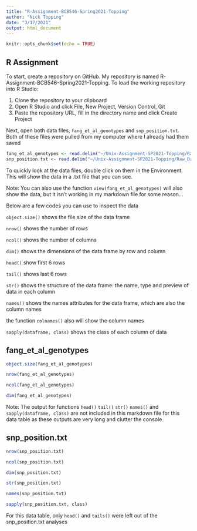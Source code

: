 ```yaml
---
title: "R-Assignment-BCB546-Spring2021-Topping"
author: "Nick Topping"
date: "3/17/2021"
output: html_document
---
```


```r
knitr::opts_chunk$set(echo = TRUE)
```

## R Assignment

To start, create a repository on GitHub.
My repository is named R-Assignment-BCB546-Spring2021-Topping.
To load the working repository into R Studio:

1. Clone the repository to your clipboard
2. Open R Studio and click File, New Project, Version Control, Git
3. Paste the repository URL, fill in the directory name and click Create Project

Next, open both data files, `fang_et_al_genotypes` and `snp_position.txt`.
Both of these files were pulled from my computer where I already had them saved
``` r
fang_et_al_genotypes <- read.delim("~/Unix-Assignment-SP2021-Topping/Raw_Data/fang_et_al_genotypes.txt", header=FALSE)
snp_position.txt <- read.delim("~/Unix-Assignment-SP2021-Topping/Raw_Data/snp_position.txt", header=FALSE)
```
To quickly look at the data files, double click on them in the Environment. This will show the data in a .txt file that you can see.

Note: You can also use the function `view(fang_et_al_genotypes)` will also show the data, but it isn't working in my markdown file for some reason...

Below are a few codes you can use to inspect the data

`object.size()` shows the file size of the data frame

`nrow()` shows the number of rows

`ncol()` shows the number of columns

`dim()` shows the dimensions of the data frame by row and column

`head()` show first 6 rows

`tail()` shows last 6 rows

`str()` shows the structure of the data frame: the name, type and preview of data in each column

`names()` shows the names attributes for the data frame, which are also the column names

the function `colnames()` also will show the column names

`sapply(dataframe, class)` shows the class of each column of data

## fang_et_al_genotypes

``` r
object.size(fang_et_al_genotypes)
```

``` r
nrow(fang_et_al_genotypes)
```

``` r
ncol(fang_et_al_genotypes)
```

``` r
dim(fang_et_al_genotypes)
```

Note: The output for functions `head()` `tail()` `str()` `names()` and `sapply(dataframe, class)` are not included in this markdown file for this data table as these outputs are very long and clutter the console

## snp_position.txt

``` r
nrow(snp_position.txt)
```

``` r
ncol(snp_position.txt)
```

``` r
dim(snp_position.txt)
```

``` r
str(snp_position.txt)
```

``` r
names(snp_position.txt)
```

``` r
sapply(snp_position.txt, class)
```

For this data table, only `head()` and `tails()` were left out of the snp_position.txt analyses


